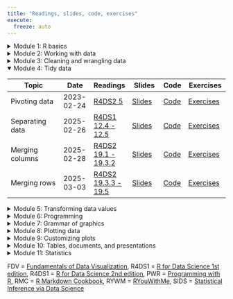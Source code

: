 ```yaml
---
title: "Readings, slides, code, exercises"
execute:
  freeze: auto
---
```


<details>

<summary> Module 1: R basics </summary>

| Topic | Date | Readings | Slides | Code | Exercises |
|---------------|--------|--------|---------|------|-----------|
| [Getting started with R](https://canvas.unl.edu/courses/149637/files/folder/presentations?preview=14236447){target='_blank'} | Before 2025-01-22 |   | [Slides](slides/00_getting_started.qmd){target="_blank"} | None | None |
| Introduction | 2025-01-22 | [SIDS 1](https://moderndive.netlify.app/1-getting-started.html){target='_blank'} <br>  [Wickham 2020](https://tidyverse.tidyverse.org/articles/manifesto.html){target='_blank'} <br> [R4DS2 Intro](https://r4ds.hadley.nz/intro.html){target='_blank'} | [Slides](slides/01_introduction.qmd){target="_blank"} | [Code](code/01_introduction.Rmd){target="_blank"} | [Exercises](https://its-ianr-shiny.unl.edu/users/jstevens5/dpavir2025/01_introduction/){target="_blank"} |
| Working with RStudio | 2025-01-24 | [RYWM 1](https://rladiessydney.org/courses/ryouwithme/01-basicbasics-1/){target='_blank'} | [Slides](slides/02_rstudio.qmd){target="_blank"} | [Code](code/02_rstudio.qmd){target="_blank"} | [Exercises](https://its-ianr-shiny.unl.edu/users/jstevens5/dpavir2025/02_rstudio/){target="_blank"} |
| Coding basics | 2025-01-27 | [R4DS2 3](https://r4ds.hadley.nz/workflow-basics.html){target='_blank'} <BR> [R4DS2 4.1 - 4.2](https://r4ds.hadley.nz/workflow-style.html){target='_blank'} | [Slides](slides/03_coding.qmd){target="_blank"} | [Code](code/03_coding.Rmd){target="_blank"} | [Exercises](https://its-ianr-shiny.unl.edu/users/jstevens5/dpavir2025/03_coding/){target="_blank"} |
| Workflows | 2025-01-29 | [R4DS2 6](https://r4ds.hadley.nz/workflow-scripts.html){target='_blank'} | [Slides](slides/04_workflows.qmd){target="_blank"} | [Code](code/04_workflows.qmd){target="_blank"} | [Exercises](https://its-ianr-shiny.unl.edu/users/jstevens5/dpavir2025/04_workflows/){target="_blank"} |
| Literate programming | 2025-01-31 | [R Markdown](https://rmarkdown.rstudio.com/articles_intro.html){target='_blank'} <BR> [Markdown tutorial](https://commonmark.org/help/tutorial/){target='_blank'} | [Slides](slides/05_rmarkdown.qmd){target="_blank"} | [Code](code/05_rmarkdown.Rmd){target="_blank"} | [Exercises](https://its-ianr-shiny.unl.edu/users/jstevens5/dpavir2025/05_rmarkdown/){target="_blank"} |

</details>

<details>

<summary> Module 2: Working with data </summary>

| Topic | Date | Readings | Slides | Code | Exercises |
|---------------|--------|--------|---------|------|-----------|
| Data types | 2025-02-03 | [R4DS1 20](https://r4ds.had.co.nz/vectors.html){target='_blank'} | [Slides](slides/06_datatypes.qmd){target="_blank"} | [Code](code/06_datatypes.Rmd){target="_blank"} | [Exercises](https://its-ianr-shiny.unl.edu/users/jstevens5/dpavir2025/06_datatypes){target="_blank"} |
| Data structures | 2025-02-05 | [PWR 13](https://swcarpentry.github.io/r-novice-inflammation/13-supp-data-structures.html){target='_blank'} | [Slides](slides/07_datastructures.qmd){target="_blank"} | [Code](code/07_datastructures.Rmd){target="_blank"} | [Exercises](https://its-ianr-shiny.unl.edu/users/jstevens5/dpavir2025/07_datastructures){target="_blank"} |
| Importing data | 2025-02-07 | [R4DS2 7](https://r4ds.hadley.nz/data-import.html){target='_blank'} <br> [R4DS2 20](https://r4ds.hadley.nz/spreadsheets.html){target='_blank'} | [Slides](slides/08_importing.qmd){target="_blank"} | [Code](code/08_importing.Rmd){target="_blank"} | [Exercises](https://its-ianr-shiny.unl.edu/users/jstevens5/dpavir2025/08_importing){target="_blank"} |
| Validating data | 2025-02-10 | [Wikipedia](https://en.wikipedia.org/wiki/Data_validation){target='_blank'} | [Slides](slides/09_validating.qmd){target="_blank"} | [Code](code/09_validating.Rmd){target="_blank"} | [Exercises](https://its-ianr-shiny.unl.edu/users/jstevens5/dpavir2025/09_validating){target="_blank"} |

</details>

<details>

<summary> Module 3: Cleaning and wrangling data </summary>

| Topic | Date | Readings | Slides | Code | Exercises |
|---------------|--------|--------|---------|------|-----------|
| Selecting columns | 2025-02-12 | [R4DS2 3.3.2 - 3.3.4](https://r4ds.hadley.nz/data-transform.html#sec-select){target='_blank'} | [Slides](slides/10_selecting.qmd){target="_blank"} | [Code](code/10_selecting.Rmd){target="_blank"} | [Exercises](https://its-ianr-shiny.unl.edu/users/jstevens5/dpavir2025/10_selecting){target="_blank"} |
| Mutating columns | 2025-02-14 | [R4DS2 3.3.1](https://r4ds.hadley.nz/data-transform.html#sec-mutate){target='_blank'} | [Slides](slides/11_mutating.qmd){target="_blank"} | [Code](code/11_mutating.Rmd){target="_blank"} | [Exercises](https://its-ianr-shiny.unl.edu/users/jstevens5/dpavir2025/11_mutating){target="_blank"} |
| Piping commands | 2025-02-17 | [R4DS2 3.4](https://r4ds.hadley.nz/data-transform.html#sec-the-pipe){target='_blank'} | [Slides](slides/12_piping.qmd){target="_blank"} | [Code](code/12_piping.Rmd){target="_blank"} | [Exercises](https://its-ianr-shiny.unl.edu/users/jstevens5/dpavir2025/12_piping){target="_blank"} |
| Filtering rows | 2025-02-19 | [R4DS2 3.2.1](https://r4ds.hadley.nz/data-transform.html#filter){target='_blank'} | [Slides](slides/13_filtering.qmd){target="_blank"} | [Code](code/13_filtering.Rmd){target="_blank"} | [Exercises](https://its-ianr-shiny.unl.edu/users/jstevens5/dpavir2025/13_filtering){target="_blank"} |
| Summarizing rows | 2025-02-21 | [R4DS2 3.5](https://r4ds.hadley.nz/data-transform.html#groups){target='_blank'} | [Slides](slides/14_summarizing.qmd){target="_blank"} | [Code](code/14_summarizing.Rmd){target="_blank"} | [Exercises](https://its-ianr-shiny.unl.edu/users/jstevens5/dpavir2025/14_summarizing){target="_blank"} |

 </details>

<details open>

<summary> Module 4: Tidy data </summary>

| Topic | Date | Readings | Slides | Code | Exercises |
|---------------|--------|--------|---------|------|-----------|
| Pivoting data | 2023-02-24 | [R4DS2 5](https://r4ds.hadley.nz/data-tidy.html){target='_blank'} | [Slides](slides/15_pivoting.qmd){target="_blank"} | [Code](code/15_pivoting.Rmd){target="_blank"} | [Exercises](https://its-ianr-shiny.unl.edu/users/jstevens5/dpavir2025/15_pivoting){target="_blank"} |
| Separating data | 2025-02-26 | [R4DS1 12.4 - 12.5](https://r4ds.had.co.nz/tidy-data.html#separating-and-uniting){target='_blank'} | [Slides](slides/16_separating.qmd){target="_blank"} | [Code](code/16_separating.Rmd){target="_blank"} | [Exercises](https://its-ianr-shiny.unl.edu/users/jstevens5/dpavir2025/16_separating){target="_blank"} |
| Merging columns | 2025-02-28 | [R4DS2 19.1 - 19.3.2](https://r4ds.hadley.nz/joins.html){target='_blank'} | [Slides](slides/17_mergingcolumns.qmd){target="_blank"} | [Code](code/17_mergingcolumns.Rmd){target="_blank"} | [Exercises](https://its-ianr-shiny.unl.edu/users/jstevens5/dpavir2025/17_mergingcolumns){target="_blank"} |
| Merging rows | 2025-03-03 | [R4DS2 19.3.3 - 19.5](https://r4ds.hadley.nz/joins.html#filtering-joins){target='_blank'} | [Slides](slides/18_mergingrows.qmd){target="_blank"} | [Code](code/18_mergingrows.Rmd){target="_blank"} | [Exercises](https://its-ianr-shiny.unl.edu/users/jstevens5/dpavir2025/18_mergingrows){target="_blank"} |

</details>

<details>

<summary> Module 5: Transforming data values </summary>

| Topic | Date | Readings | Slides | Code | Exercises |
|---------------|--------|--------|---------|------|-----------|
| Numbers | 2025-03-05 | [R4DS2 13](https://r4ds.hadley.nz/numbers.html){target='_blank'} | [Slides](slides/19_numbers.qmd){target="_blank"} | [Code](code/19_numbers.Rmd){target="_blank"} | None |
| Strings | 2025-03-07 | [R4DS2 14](https://r4ds.hadley.nz/strings.html){target='_blank'} | [Slides](slides/20_strings.qmd){target="_blank"} | [Code](code/20_strings.Rmd){target="_blank"} | [Exercises](https://its-ianr-shiny.unl.edu/users/jstevens5/dpavir2025/20_strings){target="_blank"} |
| Matching patterns | 2025-03-10 | [R4DS2 15](https://r4ds.hadley.nz/regexps.html){target='_blank'} | [Slides](slides/21_patterns.qmd){target="_blank"} | [Code](code/21_patterns.Rmd){target="_blank"} | [Exercises](https://its-ianr-shiny.unl.edu/users/jstevens5/dpavir2025/21_patterns){target="_blank"} |
| Factors | 2025-03-12 | [R4DS2 16](https://r4ds.hadley.nz/factors.html){target='_blank'} | [Slides](slides/22_factors.qmd){target="_blank"} | [Code](code/22_factors.Rmd){target="_blank"} | [Exercises](https://its-ianr-shiny.unl.edu/users/jstevens5/dpavir2025/22_factors){target="_blank"} |
| Dates and times | 2025-03-14 | [R4DS2 17](https://r4ds.hadley.nz/datetimes.html){target='_blank'} | [Slides](slides/23_dates.qmd){target="_blank"} | [Code](code/23_dates.Rmd){target="_blank"} | [Exercises](https://its-ianr-shiny.unl.edu/users/jstevens5/dpavir2025/23_dates){target="_blank"} |

</details>

<details>

<summary> Module 6: Programming </summary>

| Topic | Date | Readings | Slides | Code | Exercises |
|---------------|--------|--------|---------|------|-----------|
| Functions | 2025-03-24 | [R4DS1 19](https://r4ds.had.co.nz/functions.html){target='_blank'} | [Slides](slides/24_functions.qmd){target="_blank"} | [Code](code/24_functions.Rmd){target="_blank"} | [Exercises](https://its-ianr-shiny.unl.edu/users/jstevens5/dpavir2025/24_functions){target="_blank"} |
| Iteration | 2025-03-26 | [R4DS2 26](https://r4ds.hadley.nz/iteration.html){target='_blank'} | [Slides](slides/25_iteration.qmd){target="_blank"} | [Code](code/25_iteration.Rmd){target="_blank"} | [Exercises](https://its-ianr-shiny.unl.edu/users/jstevens5/dpavir2025/25_iteration){target="_blank"} |

</details>

<details>

<summary> Module 7: Grammar of graphics </summary>

| Topic | Date | Readings | Slides | Code | Exercises |
|---------------|--------|--------|---------|------|-----------|
| Grammar of graphics I | 2025-03-28 | [R4DS2 1](https://r4ds.hadley.nz/data-visualize.html){target='_blank'} <BR> [R4DS2 9](https://r4ds.hadley.nz/layers.html){target='_blank'} | [Slides](slides/26_grammar1.qmd){target="_blank"} | [Code](code/26_grammar1.Rmd){target="_blank"} | [Exercises](https://its-ianr-shiny.unl.edu/users/jstevens5/dpavir2025/26_grammar1){target="_blank"} |
| Grammar of graphics II | 2025-03-31 | [FDV 1](https://clauswilke.com/dataviz/introduction.html){target='_blank'}, [2](https://clauswilke.com/dataviz/aesthetic-mapping.html){target='_blank'} <BR> [3](https://clauswilke.com/dataviz/coordinate-systems-axes.html){target='_blank'} | [Slides](slides/27_grammar2.qmd){target="_blank"} | [Code](code/27_grammar2.Rmd){target="_blank"} | [Exercises](https://its-ianr-shiny.unl.edu/users/jstevens5/dpavir2025/27_grammar2){target="_blank"} |
| Design and themes | 2025-04-02 | [FDV 17](https://clauswilke.com/dataviz/proportional-ink.html){target='_blank'}, [25](https://clauswilke.com/dataviz/avoid-line-drawings.html){target='_blank'}, [26](https://clauswilke.com/dataviz/no-3d.html){target='_blank'}, [29](https://clauswilke.com/dataviz/telling-a-story.html){target='_blank'} | [Slides](slides/28_themes.qmd){target="_blank"}, [Script](slides/28_themes.R){target="_blank"} | [Code](code/28_themes.Rmd){target="_blank"} | [Exercises](https://its-ianr-shiny.unl.edu/users/jstevens5/dpavir2025/28_themes){target="_blank"} |
| Color | 2025-04-04 | [FDV 4](https://clauswilke.com/dataviz/color-basics.html){target='_blank'}, [19](https://clauswilke.com/dataviz/color-pitfalls.html){target='_blank'} <BR> [Cookbook for R](http://www.cookbook-r.com/Graphs/Colors_(ggplot2)/){target='_blank'} | [Slides](slides/29_color.qmd){target="_blank"} | [Code](code/29_color.Rmd){target="_blank"} | [Exercises](https://its-ianr-shiny.unl.edu/users/jstevens5/dpavir2025/29_color){target="_blank"} |

</details>


<details>

<summary> Module 8: Plotting data </summary>

| Topic | Date | Readings | Slides | Code | Exercises |
|---------------|--------|--------|---------|------|-----------|
| Plotting distributions: histograms | 2025-04-07 | [FDV 7](https://clauswilke.com/dataviz/histograms-density-plots.html){target='_blank'} | [Script](slides/30_histograms.R){target="_blank"} | [Code](code/30_histograms.Rmd){target="_blank"} | [Exercises](https://its-ianr-shiny.unl.edu/users/jstevens5/dpavir2025/30_histograms){target="_blank"} |
| Plotting distributions: boxplots | 2025-04-09 | [FDV 9](https://clauswilke.com/dataviz/boxplots-violins.html){target='_blank'} | [Script](slides/31_boxplots.R){target="_blank"} | [Code](code/31_boxplots.Rmd){target="_blank"} | [Exercises](https://its-ianr-shiny.unl.edu/users/jstevens5/dpavir2025/31_boxplots){target="_blank"} |
| Plotting amounts: bar charts | 2025-04-11 | [FDV 6](https://clauswilke.com/dataviz/visualizing-amounts.html){target='_blank'} | [Script](slides/32_barcharts.R){target="_blank"} | [Code](code/32_barcharts.Rmd){target="_blank"} | [Exercises](https://its-ianr-shiny.unl.edu/users/jstevens5/dpavir2025/32_barcharts){target="_blank"} |
| Plotting x-y data: associations | 2025-04-14 | [FDV 12](https://clauswilke.com/dataviz/visualizing-associations.html){target='_blank'} | [Script](slides/33_associations.R){target="_blank"} | [Code](code/33_associations.Rmd){target="_blank"} | [Exercises](https://its-ianr-shiny.unl.edu/users/jstevens5/dpavir2025/33_associations){target="_blank"} |
| Plotting x-y data: time series | 2025-04-16 | [FDV 13](https://clauswilke.com/dataviz/time-series.html){target='_blank'}, [14](https://clauswilke.com/dataviz/visualizing-trends.html){target='_blank'} | [Script](slides/34_timeseries.R){target="_blank"} | [Code](code/34_timeseries.Rmd){target="_blank"} | [Exercises](https://its-ianr-shiny.unl.edu/users/jstevens5/dpavir2025/34_timeseries){target="_blank"} |
| Plotting x-y data: categories | 2025-04-18 | [Raincloud Plots](https://www.cedricscherer.com/2021/06/06/visualizing-distributions-with-raincloud-plots-and-how-to-create-them-with-ggplot2/){target='_blank'} | [Script](slides/35_categories.R){target="_blank"} | [Code](code/35_categories.Rmd){target="_blank"} | [Exercises](https://its-ianr-shiny.unl.edu/users/jstevens5/dpavir2025/35_categories){target="_blank"} |

</details>



<details>

<summary> Module 9: Customizing plots </summary>

| Topic | Date | Readings | Slides | Code | Exercises |
|---------------|--------|--------|---------|------|-----------|
| Adjusting axes | 2025-04-21 | [FDV 21](https://clauswilke.com/dataviz/multi-panel-figures.html){target='_blank'}, [24](https://clauswilke.com/dataviz/small-axis-labels.html){target='_blank'} | [Script](slides/36_axes.R){target="_blank"} | [Code](code/36_axes.Rmd){target="_blank"} | [Exercises](https://its-ianr-shiny.unl.edu/users/jstevens5/dpavir2025/36_axes){target="_blank"} |
| Annotating plots | 2025-04-23 | [FDV 22.1 - 22.2](https://clauswilke.com/dataviz/figure-titles-captions.html){target='_blank'}, [R4DS2 11](https://r4ds.hadley.nz/communication.html){target='_blank'} | [Script](slides/37_annotating.R){target="_blank"} | [Code](code/37_annotating.Rmd){target="_blank"} | [Exercises](https://its-ianr-shiny.unl.edu/users/jstevens5/dpavir2025/37_annotating){target="_blank"} |
| Dealing with overlap | 2025-04-25 | [FDV 18](https://clauswilke.com/dataviz/overlapping-points.html){target='_blank'}, [20](https://clauswilke.com/dataviz/redundant-coding.html){target='_blank'} | [Script](slides/38_overplotting.R){target="_blank"} |  | [Exercises](https://its-ianr-shiny.unl.edu/users/jstevens5/dpavir2025/38_overplotting){target="_blank"} |
| Plotting challenge | 2023-05-01 |  | [Code](code/plot_challenge.Rmd){target="_blank"} |  |

</details>


<details>

<summary> Module 10:  Tables, documents, and presentations</summary>

| Topic | Date | Readings | Slides | Code | Exercises |
|---------------|--------|--------|---------|------|-----------|
| Tables | 2025-04-28 | [FDV 22.3](https://clauswilke.com/dataviz/figure-titles-captions.html#tables){target='_blank'} <BR> [RMC 10.1](https://bookdown.org/yihui/rmarkdown-cookbook/kable.html){target='_blank'} | [Slides](slides/39_tables.Rmd){target="_blank"} | [Code](code/39_tables.Rmd){target="_blank"} |  |
| Publications | 2025-05-02 | [papaja manual 1](https://frederikaust.com/papaja_man/introduction.html){target='_blank'} | [Slides](slides/40_publications.qmd){target="_blank"} | [Code](code/40_publications.Rmd){target="_blank"} |  |
| Advanced R Markdown | 2025-05-05 | [R4DS2 30](https://r4ds.hadley.nz/quarto.html){target='_blank'} | [Slides](slides/41_advrmarkdown.qmd){target="_blank"} |  |  |

</details>

<details>

<summary> Module 11:  Statistics</summary>

| Topic | Date | Readings | Slides | Code | Exercises |
|---------------|--------|--------|---------|------|-----------|
| Statistics I | 2025-05-07 |  |  |  |  |
| Statistics II | 2025-05-09 |  |  |  |  |

</details>

FDV = [Fundamentals of Data Visualization](https://clauswilke.com/dataviz), R4DS1 = [R for Data Science 1st edition](https://r4ds.had.co.nz/), R4DS1 = [R for Data Science 2nd edition](https://r4ds.hadley.nz/), PWR = [Programming with R](https://swcarpentry.github.io/r-novice-inflammation/), RMC = [R Markdown Cookbook](https://bookdown.org/yihui/rmarkdown-cookbook), RYWM = [RYouWithMe](https://rladiessydney.org/courses/ryouwithme/), SIDS = [Statistical Inference via Data Science](https://moderndive.netlify.app/)

<!-- <details> -->

<!-- <summary> Module :  </summary> -->

<!-- | Topic | Date | Readings | Slides | Code | Exercises | -->
<!-- |---------------|--------|--------|---------|------|-----------| -->
<!-- | Topic | 2023-??-?? |  | [Slides](slides/.qmd){target="_blank"} | [Code](code/.Rmd){target="_blank"} | [Exercises](https://its-ianr-shiny.unl.edu/users/jstevens5/dpavir2025/){target="_blank"} | -->
<!-- | Topic | 2023-??-?? |  | [Slides](slides/.qmd){target="_blank"} | [Code](code/.Rmd){target="_blank"} | [Exercises](https://its-ianr-shiny.unl.edu/users/jstevens5/dpavir2025/){target="_blank"} | -->
<!-- | Topic | 2023-??-?? |  | [Slides](slides/.qmd){target="_blank"} | [Code](code/.Rmd){target="_blank"} | [Exercises](https://its-ianr-shiny.unl.edu/users/jstevens5/dpavir2025/){target="_blank"} | -->
<!-- | Topic | 2023-??-?? |  | [Slides](slides/.qmd){target="_blank"} | [Code](code/.Rmd){target="_blank"} | [Exercises](https://its-ianr-shiny.unl.edu/users/jstevens5/dpavir2025/){target="_blank"} | -->
<!-- | Topic | 2023-??-?? |  | [Slides](slides/.qmd){target="_blank"} | [Code](code/.Rmd){target="_blank"} | [Exercises](https://its-ianr-shiny.unl.edu/users/jstevens5/dpavir2025/){target="_blank"} | -->

<!-- </details> -->

